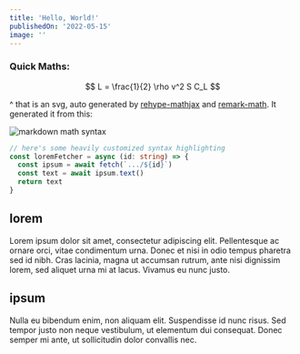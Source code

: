 ```yaml
---
title: 'Hello, World!'
publishedOn: '2022-05-15'
image: ''
---
```



### Quick Maths:

$$
L = \frac{1}{2} \rho v^2 S C_L
$$

^ that is an svg, auto generated by [rehype-mathjax](https://github.com/remarkjs/remark-math/tree/main/packages/rehype-mathjax) and [remark-math](https://github.com/remarkjs/remark-math/tree/main). It generated it from this:

<Image src="/images/md-math-syntax.png" alt="markdown math syntax" caption="math syntax" />

```ts showLineNumbers title="src/utilities/fetcher.tsx"
// here's some heavily customized syntax highlighting
const loremFetcher = async (id: string) => {
  const ipsum = await fetch(`.../${id}`)
  const text = await ipsum.text()
  return text
}
```

## lorem

Lorem ipsum dolor sit amet, consectetur adipiscing elit. Pellentesque ac ornare orci, vitae condimentum urna. Donec et nisi in odio tempus pharetra sed id nibh. Cras lacinia, magna ut accumsan rutrum, ante nisi dignissim lorem, sed aliquet urna mi at lacus. Vivamus eu nunc justo.

## ipsum

Nulla eu bibendum enim, non aliquam elit. Suspendisse id nunc risus. Sed tempor justo non neque vestibulum, ut elementum dui consequat. Donec semper mi ante, ut sollicitudin dolor convallis nec.
